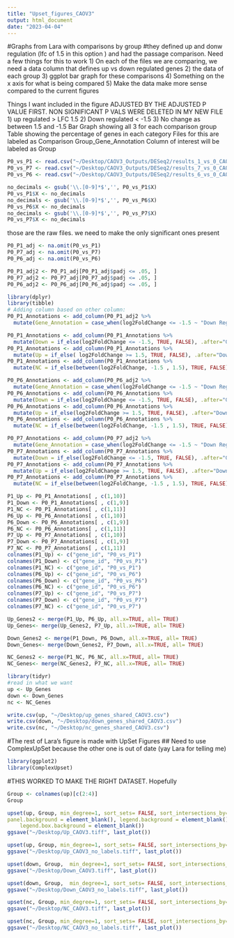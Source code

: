 ```yaml
---
title: "Upset_figures_CAOV3"
output: html_document
date: "2023-04-04"
---
```


#Graphs from Lara with comparisons by group
#they defined up and donw regulation (lfc of 1.5 in this option ) and had the passage comparison.
Need a few things for this to work 
1) On each of the files we are comparing, we need a data column that defines up vs down regulated genes
2) the data of each group 
3) ggplot bar graph for these comparisons 
4) Something on the x axis for what is being compared
5) Make the data make more sense compared to the current figures 

Things I want included in the figure 
ADJUSTED BY THE ADJUSTED P VALUE FIRST. NON SIGNIFICANT P VALS WERE DELETED IN MY NEW FILE 
1) up regulated > LFC 1.5 
2) Down regulated < -1.5 
3) No change as between 1.5 and -1.5 
Bar Graph showing all 3 for each comparison group 
Table showing the percentage of genes in each category 
Files for this are labeled as Comparison Group_Gene_Annotation
Column of interest will be labeled as Group

```r
P0_vs_P1 <- read.csv("~/Desktop/CAOV3_Outputs/DESeq2/results_1_vs_0_CAOV3.csv")
P0_vs_P7 <- read.csv("~/Desktop/CAOV3_Outputs/DESeq2/results_7_vs_0_CAOV3.csv")
P0_vs_P6 <- read.csv("~/Desktop/CAOV3_Outputs/DESeq2/results_6_vs_0_CAOV3.csv")

no_decimals <- gsub('\\.[0-9]*$','', P0_vs_P1$X)
P0_vs_P1$X <- no_decimals
no_decimals <- gsub('\\.[0-9]*$','', P0_vs_P6$X)
P0_vs_P6$X <- no_decimals
no_decimals <- gsub('\\.[0-9]*$','', P0_vs_P7$X)
P0_vs_P7$X <- no_decimals
```

those are the raw files. we need to make the only significant ones present 
```r
P0_P1_adj <- na.omit(P0_vs_P1)
P0_P7_adj <- na.omit(P0_vs_P7)
P0_P6_adj <- na.omit(P0_vs_P6)
```

```r
P0_P1_adj2 <- P0_P1_adj[P0_P1_adj$padj <= .05, ]
P0_P7_adj2 <- P0_P7_adj[P0_P7_adj$padj <= .05, ]
P0_P6_adj2 <- P0_P6_adj[P0_P6_adj$padj <= .05, ]
```

```r
library(dplyr)
library(tibble)
# Adding column based on other column:
P0_P1_Annotations <- add_column(P0_P1_adj2 %>%
  mutate(Gene_Annotation = case_when(log2FoldChange <= -1.5 ~ "Down Regulated", log2FoldChange >= 1.5 ~ "Up Regulated", between(log2FoldChange, -1.5 , 1.5) ~ "No Change")))
```

```r
P0_P1_Annotations <- add_column(P0_P1_Annotations %>%
  mutate(Down = if_else(log2FoldChange <= -1.5, TRUE, FALSE), .after="Gene_Annotation"))
P0_P1_Annotations <- add_column(P0_P1_Annotations %>%
  mutate(Up = if_else( log2FoldChange >= 1.5, TRUE, FALSE), .after="Down"))
P0_P1_Annotations <- add_column(P0_P1_Annotations %>%
  mutate(NC = if_else(between(log2FoldChange, -1.5 , 1.5), TRUE, FALSE), .after="Up"))
```


```r
P0_P6_Annotations <- add_column(P0_P6_adj2 %>%
  mutate(Gene_Annotation = case_when(log2FoldChange <= -1.5 ~ "Down Regulated", log2FoldChange >= 1.5 ~ "Up Regulated", between(log2FoldChange, -1.5 , 1.5) ~ "No Change")))
P0_P6_Annotations <- add_column(P0_P6_Annotations %>%
  mutate(Down = if_else(log2FoldChange <= -1.5, TRUE, FALSE), .after="Gene_Annotation"))
P0_P6_Annotations <- add_column(P0_P6_Annotations %>%
  mutate(Up = if_else(log2FoldChange >= 1.5, TRUE, FALSE), .after="Down"))
P0_P6_Annotations <- add_column(P0_P6_Annotations %>%
  mutate(NC = if_else(between(log2FoldChange, -1.5 , 1.5), TRUE, FALSE), .after="Up"))
```

```r
P0_P7_Annotations <- add_column(P0_P7_adj2 %>%
  mutate(Gene_Annotation = case_when(log2FoldChange <= -1.5 ~ "Down Regulated", log2FoldChange >= 1.5 ~ "Up Regulated", between(log2FoldChange, -1.5 , 1.5) ~ "No Change")))
P0_P7_Annotations <- add_column(P0_P7_Annotations %>%
  mutate(Down = if_else(log2FoldChange <= -1.5, TRUE, FALSE), .after="Gene_Annotation"))
P0_P7_Annotations <- add_column(P0_P7_Annotations %>%
  mutate(Up = if_else(log2FoldChange >= 1.5, TRUE, FALSE), .after="Down"))
P0_P7_Annotations <- add_column(P0_P7_Annotations %>%
  mutate(NC = if_else(between(log2FoldChange, -1.5 , 1.5), TRUE, FALSE), .after="Up"))
```


```r
P1_Up <- P0_P1_Annotations[ , c(1,10)]
P1_Down <- P0_P1_Annotations[ , c(1,9)]
P1_NC <- P0_P1_Annotations[ , c(1,11)]
P6_Up <- P0_P6_Annotations[ , c(1,10)]
P6_Down <- P0_P6_Annotations[ , c(1,9)]
P6_NC <- P0_P6_Annotations[ , c(1,11)]
P7_Up <- P0_P7_Annotations[ , c(1,10)]
P7_Down <- P0_P7_Annotations[ , c(1,9)]
P7_NC <- P0_P7_Annotations[ , c(1,11)]
colnames(P1_Up) <- c("gene_id", "P0_vs_P1")
colnames(P1_Down) <- c("gene_id", "P0_vs_P1")
colnames(P1_NC) <- c("gene_id", "P0_vs_P1")
colnames(P6_Up) <- c("gene_id", "P0_vs_P6")
colnames(P6_Down) <- c("gene_id", "P0_vs_P6")
colnames(P6_NC) <- c("gene_id", "P0_vs_P6")
colnames(P7_Up) <- c("gene_id", "P0_vs_P7")
colnames(P7_Down) <- c("gene_id", "P0_vs_P7")
colnames(P7_NC) <- c("gene_id", "P0_vs_P7")
```

```r
Up_Genes2 <- merge(P1_Up, P6_Up, all.x=TRUE, all= TRUE)
Up_Genes<- merge(Up_Genes2, P7_Up, all.x=TRUE, all= TRUE)
```

```r
Down_Genes2 <- merge(P1_Down, P6_Down, all.x=TRUE, all= TRUE)
Down_Genes<- merge(Down_Genes2, P7_Down, all.x=TRUE, all= TRUE)
```

```r
NC_Genes2 <- merge(P1_NC, P6_NC, all.x=TRUE, all= TRUE)
NC_Genes<- merge(NC_Genes2, P7_NC, all.x=TRUE, all= TRUE)
```

```r
library(tidyr)
#read in what we want 
up <- Up_Genes
down <- Down_Genes
nc <- NC_Genes
```


```r
write.csv(up, "~/Desktop/up_genes_shared_CAOV3.csv")
write.csv(down, "~/Desktop/down_genes_shared_CAOV3.csv")
write.csv(nc, "~/Desktop/nc_genes_shared_CAOV3.csv")
```

#The rest of Lara's figure is made with UpSet Figures 
## Need to use ComplexUpSet because the other one is out of date (yay Lara for telling me)
```r
library(ggplot2)
library(ComplexUpset)
```

#THIS WORKED TO MAKE THE RIGHT DATASET. Hopefully 
```r
Group <- colnames(up)[c(2:4)]
Group
```

```r
upset(up, Group, min_degree=1, sort_sets= FALSE, sort_intersections_by='degree', sort_intersections= "ascending") + ggtitle('Up Regulated Genes') + theme(panel.grid.major = element_blank(), panel.grid.minor = element_blank(),
panel.background = element_blank(), legend.background = element_blank(), 
    legend.box.background = element_blank())
ggsave("~/Desktop/Up_CAOV3.tiff", last_plot())
```

```r
upset(up, Group, min_degree=1, sort_sets= FALSE, sort_intersections_by='degree', sort_intersections= "ascending") + ggtitle('Up Regulated Genes') 
ggsave("~/Desktop/Up_CAOV3_no_labels.tiff", last_plot())
```

```r
upset(down, Group,  min_degree=1, sort_sets= FALSE, sort_intersections_by='degree', sort_intersections= "ascending") + ggtitle("Down Regulated Genes")
ggsave("~/Desktop/Down_CAOV3.tiff", last_plot())
```

```r
upset(down, Group,  min_degree=1, sort_sets= FALSE, sort_intersections_by='degree', sort_intersections= "ascending", base_annotations= list('Size'=(intersection_size(counts=FALSE)))) + ggtitle("Down Regulated Genes")
ggsave("~/Desktop/Down_CAOV3_no_labels.tiff", last_plot())
```

```r
upset(nc, Group, min_degree=1, sort_sets= FALSE, sort_intersections_by='degree', sort_intersections= "ascending", base_annotations= list('Size'=(intersection_size(counts=FALSE)))) + ggtitle("Genes with No Significant Change")
ggsave("~/Desktop/NC_CAOV3.tiff", last_plot())
```

```r
upset(nc, Group, min_degree=1, sort_sets= FALSE, sort_intersections_by='degree', sort_intersections= "ascending", base_annotations= list('Size'=(intersection_size(counts=FALSE)))) + ggtitle("Genes with No Significant Change")
ggsave("~/Desktop/NC_CAOV3_no_labels.tiff", last_plot())
```

